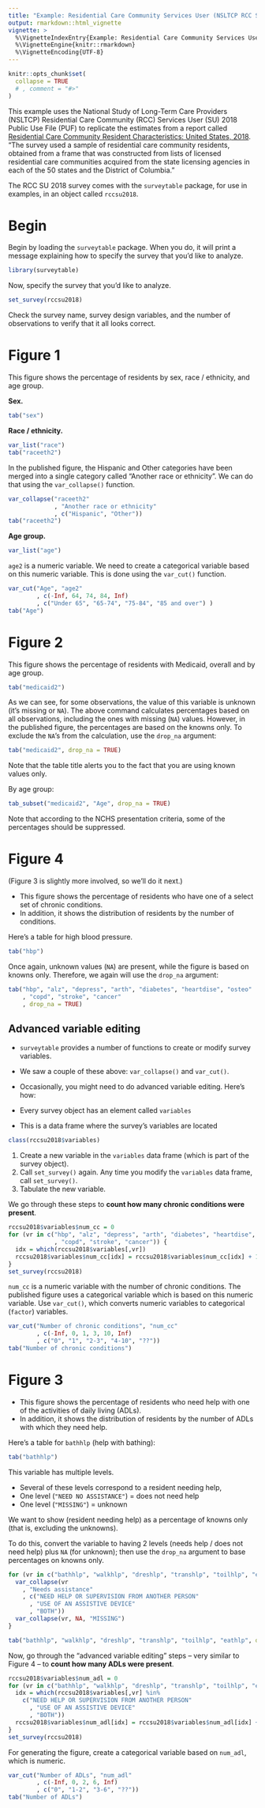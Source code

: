 ```yaml
---
title: "Example: Residential Care Community Services User (NSLTCP RCC SU) report"
output: rmarkdown::html_vignette
vignette: >
  %\VignetteIndexEntry{Example: Residential Care Community Services User (NSLTCP RCC SU) report}
  %\VignetteEngine{knitr::rmarkdown}
  %\VignetteEncoding{UTF-8}
---
```


```r
knitr::opts_chunk$set(
  collapse = TRUE
  # , comment = "#>"
)
```

This example uses the National Study of Long-Term Care Providers (NSLTCP) Residential Care Community (RCC) Services User (SU) 2018 Public Use File (PUF) to replicate the estimates from a report called [Residential Care Community Resident Characteristics: United States, 2018](https://www.cdc.gov/nchs/products/databriefs/db404.htm). "The survey used a sample of residential care community residents, obtained from a frame that was constructed from lists of licensed residential care communities acquired from the state licensing agencies in each of the 50 states and the District of Columbia."

The RCC SU 2018 survey comes with the `surveytable` package, for use in examples, in an object called `rccsu2018`.

# Begin

Begin by loading the `surveytable` package. When you do, it will print a message explaining how to specify the survey that you'd like to analyze.  

```r
library(surveytable)
```

Now, specify the survey that you'd like to analyze.

```r
set_survey(rccsu2018)
```

Check the survey name, survey design variables, and the number of observations to verify that it all looks correct.

# Figure 1

This figure shows the percentage of residents by sex, race / ethnicity, and age group.

**Sex.** 

```r
tab("sex")
```

**Race / ethnicity.**

```r
var_list("race")
tab("raceeth2")
```

In the published figure, the Hispanic and Other categories have been merged into a single category called "Another race or ethnicity". We can do that using the `var_collapse()` function.

```r
var_collapse("raceeth2"
             , "Another race or ethnicity"
             , c("Hispanic", "Other"))
tab("raceeth2")
```

**Age group.**

```r
var_list("age")
```

`age2` is a numeric variable. We need to create a categorical variable based on this numeric variable. This is done using the `var_cut()` function. 

```r
var_cut("Age", "age2"
        , c(-Inf, 64, 74, 84, Inf)
        , c("Under 65", "65-74", "75-84", "85 and over") )
tab("Age")
```

# Figure 2

This figure shows the percentage of residents with Medicaid, overall and by age group.

```r
tab("medicaid2")
```

As we can see, for some observations, the value of this variable is unknown (it's missing or `NA`). The above command calculates percentages based on all observations, including the ones with missing (`NA`) values. However, in the published figure, the percentages are based on the knowns only. To exclude the `NA`'s from the calculation, use the `drop_na` argument:

```r
tab("medicaid2", drop_na = TRUE)
```

Note that the table title alerts you to the fact that you are using known values only.

By age group:

```r
tab_subset("medicaid2", "Age", drop_na = TRUE)
```

Note that according to the NCHS presentation criteria, some of the percentages should be suppressed.

# Figure 4
(Figure 3 is slightly more involved, so we'll do it next.)

* This figure shows the percentage of residents who have one of a select set of chronic conditions. 
* In addition, it shows the distribution of residents by the number of conditions. 

Here's a table for high blood pressure. 

```r
tab("hbp")
```

Once again, unknown values (`NA`) are present, while the figure is based on knowns only. Therefore, we again will use the `drop_na` argument:

```r
tab("hbp", "alz", "depress", "arth", "diabetes", "heartdise", "osteo"
    , "copd", "stroke", "cancer"
    , drop_na = TRUE)
```

## Advanced variable editing

* `surveytable` provides a number of functions to create or modify survey variables. 
* We saw a couple of these above: `var_collapse()` and `var_cut()`.
* Occasionally, you might need to do advanced variable editing. Here's how:

* Every survey object has an element called `variables`
* This is a data frame where the survey's variables are located
  
```r
class(rccsu2018$variables)
```

1. Create a new variable in the `variables` data frame (which is part of the survey object).
2. Call `set_survey()` again. Any time you modify the `variables` data frame, call `set_survey()`.
3. Tabulate the new variable.

We go through these steps to **count how many chronic conditions were present**.

```r
rccsu2018$variables$num_cc = 0
for (vr in c("hbp", "alz", "depress", "arth", "diabetes", "heartdise", "osteo"
             , "copd", "stroke", "cancer")) {
  idx = which(rccsu2018$variables[,vr])
  rccsu2018$variables$num_cc[idx] = rccsu2018$variables$num_cc[idx] + 1
}
set_survey(rccsu2018)
```

`num_cc` is a numeric variable with the number of chronic conditions. The published figure uses a categorical variable which is based on this numeric variable. Use `var_cut()`, which converts numeric variables to categorical (`factor`) variables.

```r
var_cut("Number of chronic conditions", "num_cc"
        , c(-Inf, 0, 1, 3, 10, Inf)
        , c("0", "1", "2-3", "4-10", "??"))
tab("Number of chronic conditions")
```

# Figure 3

* This figure shows the percentage of residents who need help with one of the activities of daily living (ADLs). 
* In addition, it shows the distribution of residents by the number of ADLs with which they need help.

Here's a table for `bathhlp` (help with bathing):

```r
tab("bathhlp")
```

This variable has multiple levels.

* Several of these levels correspond to a resident needing help, 
* One level (`"NEED NO ASSISTANCE"`) = does not need help
* One level (`"MISSING"`) = unknown

We want to show (resident needing help) as a percentage of knowns only (that is, excluding the unknowns). 

To do this, convert the variable to having 2 levels (needs help / does not need help) plus `NA` (for unknown); then use the `drop_na` argument to base percentages on knowns only.

```r
for (vr in c("bathhlp", "walkhlp", "dreshlp", "transhlp", "toilhlp", "eathlp")) {
  var_collapse(vr
    , "Needs assistance"
    , c("NEED HELP OR SUPERVISION FROM ANOTHER PERSON"
      , "USE OF AN ASSISTIVE DEVICE"
      , "BOTH"))
  var_collapse(vr, NA, "MISSING")
}

tab("bathhlp", "walkhlp", "dreshlp", "transhlp", "toilhlp", "eathlp", drop_na = TRUE)
```

Now, go through the "advanced variable editing" steps -- very similar to Figure 4 -- to **count how many ADLs were present**. 

```r
rccsu2018$variables$num_adl = 0
for (vr in c("bathhlp", "walkhlp", "dreshlp", "transhlp", "toilhlp", "eathlp")) {
  idx = which(rccsu2018$variables[,vr] %in%
    c("NEED HELP OR SUPERVISION FROM ANOTHER PERSON"
      , "USE OF AN ASSISTIVE DEVICE"
      , "BOTH"))
  rccsu2018$variables$num_adl[idx] = rccsu2018$variables$num_adl[idx] + 1
}
set_survey(rccsu2018)
```

For generating the figure, create a categorical variable based on `num_adl`, which is numeric. 

```r
var_cut("Number of ADLs", "num_adl"
        , c(-Inf, 0, 2, 6, Inf)
        , c("0", "1-2", "3-6", "??"))
tab("Number of ADLs")
```
